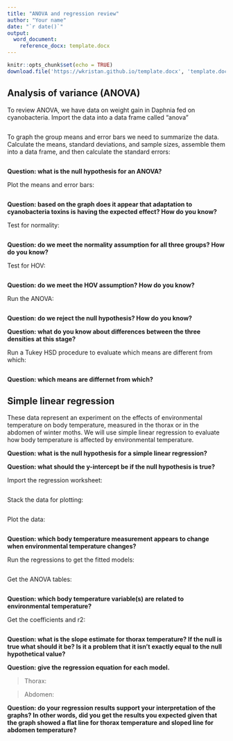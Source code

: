 ```yaml
---
title: "ANOVA and regression review"
author: "Your name"
date: "`r date()`"
output: 
  word_document:
    reference_docx: template.docx
---
```


```r
knitr::opts_chunk$set(echo = TRUE)
download.file('https://wkristan.github.io/template.docx', 'template.docx', mode = 'wb')
```

## Analysis of variance (ANOVA)

To review ANOVA, we have data on weight gain in Daphnia fed on cyanobacteria. Import the data into a data frame called "anova"

```r



```

To graph the group means and error bars we need to summarize the data. Calculate the means, standard deviations, and sample sizes, assemble them into a data frame, and then calculate the standard errors:

```r



```

**Question: what is the null hypothesis for an ANOVA?**

> 

Plot the means and error bars:

```r



```

**Question: based on the graph does it appear that adaptation to cyanobacteria toxins is having the expected effect? How do you know?**

> 

Test for normality:

```r



```

**Question: do we meet the normality assumption for all three groups? How do you know?**

> 

Test for HOV:

```r



```

**Question: do we meet the HOV assumption? How do you know?**

> 

Run the ANOVA:

```r




```

**Question: do we reject the null hypothesis? How do you know?**

> 

**Question: what do you know about differences between the three densities at this stage?**

> 

Run a Tukey HSD procedure to evaluate which means are different from which:

```r



```

**Question: which means are differnet from which?**

> 

## Simple linear regression

These data represent an experiment on the effects of environmental temperature on body temperature, measured in the thorax or in the abdomen of winter moths. We will use simple linear regression to evaluate how body temperature is affected by environmental temperature.

**Question: what is the null hypothesis for a simple linear regression?**

> 

**Question: what should the y-intercept be if the null hypothesis is true?**

> 


Import the regression worksheet:

```r



```

Stack the data for plotting:

```r



```


Plot the data:

```r



```

**Question: which body temperature measurement appears to change when environmental temperature changes?**

> 


Run the regressions to get the fitted models:

```r




```

Get the ANOVA tables:

```r



```

**Question: which body temperature variable(s) are related to environmental temperature?**

> 

Get the coefficients and r2:

```r




```

**Question: what is the slope estimate for thorax temperature? If the null is true what should it be? Is it a problem that it isn't exactly equal to the null hypothetical value?**

> 

**Question: give the regression equation for each model.**

> Thorax: 

> Abdomen: 

**Question: do your regression results support your interpretation of the graphs? In other words, did you get the results you expected given that the graph showed a flat line for thorax temperature and sloped line for abdomen temperature?**

> 
